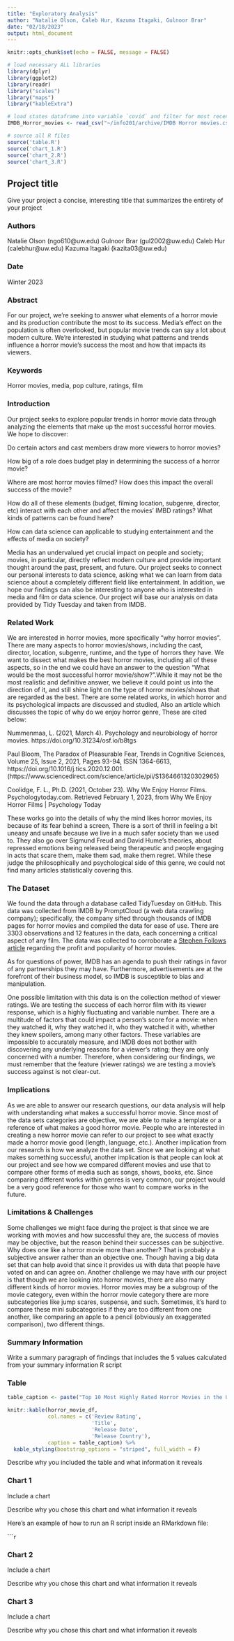 ```yaml
---
title: "Exploratory Analysis"
author: "Natalie Olson, Caleb Hur, Kazuma Itagaki, Gulnoor Brar"
date: "02/18/2023"
output: html_document
---
```

```r
knitr::opts_chunk$set(echo = FALSE, message = FALSE)

# load necessary ALL libraries
library(dplyr)
library(ggplot2)
library(readr)
library("scales")
library("maps")
library("kableExtra")

# load states dataframe into variable `covid` and filter for most recent data
IMDB_Horror_movies <- read_csv("~/info201/archive/IMDB Horror movies.csv")

# source all R files
source('table.R')
source('chart_1.R')
source('chart_2.R')
source('chart_3.R')

```
## Project title

Give your project a concise, interesting title that summarizes the entirety of your project

### Authors

Natalie Olson (ngo610@uw.edu)
Gulnoor Brar (gul2002@uw.edu)
Caleb Hur (calebhur@uw.edu)
Kazuma Itagaki (kazita03@uw.edu)

### Date

Winter 2023

### Abstract

For our project, we’re seeking to answer what elements of a horror movie and its production contribute the most to its success. Media’s effect on the population is often overlooked, but popular movie trends can say a lot about modern culture. We’re interested in studying what patterns and trends influence a horror movie’s success the most and how that impacts its viewers.

### Keywords

Horror movies, media, pop culture, ratings, film

### Introduction  

Our project seeks to explore popular trends in horror movie data through analyzing the elements that make up the most successful horror movies. We hope to discover:

Do certain actors and cast members draw more viewers to horror movies?

How big of a role does budget play in determining the success of a horror movie?

Where are most horror movies filmed? How does this impact the overall success of the movie?

How do all of these elements (budget, filming location, subgenre, director, etc) interact with each other and affect the movies' IMBD ratings? What kinds of patterns can be found here?

How can data science can applicable to studying entertainment and the effects of media on society?

Media has an undervalued yet crucial impact on people and society; movies, in particular, directly reflect modern culture and provide important thought around the past, present, and future. Our project seeks to connect our personal interests to data science, asking what we can learn from data science about a completely different field like entertainment. In addition, we hope our findings can also be interesting to anyone who is interested in media and film or data science. Our project will base our analysis on data provided by Tidy Tuesday and taken from IMDB.

### Related Work  

We are interested in horror movies, more specifically “why horror movies”. There are many aspects to horror movies/shows, including the cast, director, location, subgenre, runtime, and the type of horrors they have. We want to dissect what makes the best horror movies, including all of these aspects, so in the end we could have an answer to the question “What would be the most successful horror movie/show?”.While it may not be the most realistic and definitive answer, we believe it could point us into the direction of it, and still shine light on the type of horror movies/shows that are regarded as the best. There are some related works, in which horror and its psychological impacts are discussed and studied, Also an article which discusses the topic of why do we enjoy horror genre, These are cited below:

Nummenmaa, L. (2021, March 4). Psychology and neurobiology of horror movies. https://doi.org/10.31234/osf.io/b8tgs

Paul Bloom, The Paradox of Pleasurable Fear, Trends in Cognitive Sciences, Volume 25, Issue 2, 2021, Pages 93-94, ISSN 1364-6613, https://doi.org/10.1016/j.tics.2020.12.001.(https://www.sciencedirect.com/science/article/pii/S1364661320302965)

Coolidge, F. L., Ph.D. (2021, October 23). Why We Enjoy Horror Films. Psychologytoday.com. Retrieved February 1, 2023, from Why We Enjoy Horror Films | Psychology Today

These works go into the details of why the mind likes horror movies, its because of its fear behind a screen, There is a sort of thrill in feeling a bit uneasy and unsafe because we live in a much safer society than we used to. They also go over Sigmund Freud and David Hume's theories, about repressed emotions being released being therapeutic and people engaging in acts that scare them, make them sad, make them regret. While these judge the philosophically and psychological side of this genre, we could not find many articles statistically covering this.

### The Dataset

We found the data through a database called TidyTuesday on GitHub. This data was collected from IMDB by PromptCloud (a web data crawling company); specifically, the company sifted through thousands of IMDB pages for horror movies and compiled the data for ease of use. There are 3303 observations and 12 features in the data, each concerning a critical aspect of any film. The data was collected to corroborate a [Stephen Follows article](What the data says about producing low-budget horror films (stephenfollows.com)) regarding the profit and popularity of horror movies.

As for questions of power, IMDB has an agenda to push their ratings in favor of any partnerships they may have. Furthermore, advertisements are at the forefront of their business model, so IMDB is susceptible to bias and manipulation.

One possible limitation with this data is on the collection method of viewer ratings. We are testing the success of each horror film with its viewer response, which is a highly fluctuating and variable number. There are a multitude of factors that could impact a person’s score for a movie: when they watched it, why they watched it, who they watched it with, whether they knew spoilers, among many other factors. These variables are impossible to accurately measure, and IMDB does not bother with discovering any underlying reasons for a viewer’s rating; they are only concerned with a number. Therefore, when considering our findings, we must remember that the feature (viewer ratings) we are testing a movie’s success against is not clear-cut.

### Implications

As we are able to answer our research questions, our data analysis will help with understanding what makes a successful horror movie. Since most of the data sets categories are objective, we are able to make a template or a reference of what makes a good horror movie. People who are interested in creating a new horror movie can refer to our project to see what exactly made a horror movie good (length, language, etc.). Another implication from our research is how we analyze the data set. Since we are looking at what makes something successful, another implication is that people can look at our project and see how we compared different movies and use that to compare other forms of media such as songs, shows, books, etc. Since comparing different works within genres is very common, our project would be a very good reference for those who want to compare works in the future.

### Limitations & Challenges

Some challenges we might face during the project is that since we are working with movies and how successful they are, the success of movies may be objective, but the reason behind their successes can be subjective. Why does one like a horror movie more than another? That is probably a subjective answer rather than an objective one. Though having a big data set that can help avoid that since it provides us with data that people have voted on and can agree on. Another challenge we may have with our project is that though we are looking into horror movies, there are also many different kinds of horror movies. Horror movies may be a subgroup of the movie category, even within the horror movie category there are more subcategories like jump scares, suspense, and such. Sometimes, it’s hard to compare these mini subcategories if they are too different from one another, like comparing an apple to a pencil (obviously an exaggerated comparison), two different things.

### Summary Information

Write a summary paragraph of findings that includes the 5 values calculated from your summary information R script

### Table
```r
table_caption <- paste("Top 10 Most Highly Rated Horror Movies in the USA")

knitr::kable(horror_movie_df,
             col.names = c('Review Rating',
                           'Title',
                           'Release Date',
                           'Release Country'),
             caption = table_caption) %>% 
  kable_styling(bootstrap_options = "striped", full_width = F)

```

Describe why you included the table and what information it reveals

### Chart 1

Include a chart

Describe why you chose this chart and what information it reveals

Here's an example of how to run an R script inside an RMarkdown file:

``````r
```

### Chart 2

Include a chart

Describe why you chose this chart and what information it reveals

### Chart 3

Include a chart

Describe why you chose this chart and what information it reveals
